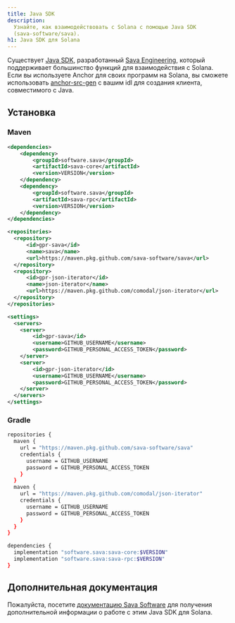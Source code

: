 ```yaml
---
title: Java SDK
description:
  Узнайте, как взаимодействовать с Solana с помощью Java SDK
  (sava-software/sava).
h1: Java SDK для Solana
---
```


Существует [Java SDK](https://sava.software/welcome), разработанный
[Sava Engineering](https://sava.engineering/), который поддерживает большинство
функций для взаимодействия с Solana. Если вы используете Anchor для своих
программ на Solana, вы сможете использовать
[anchor-src-gen](https://sava.software/utilities/anchor-src-gen) с вашим idl для
создания клиента, совместимого с Java.

## Установка

### Maven

```xml title="pom.xml"
<dependencies>
    <dependency>
        <groupId>software.sava</groupId>
        <artifactId>sava-core</artifactId>
        <version>VERSION</version>
    </dependency>
    <dependency>
        <groupId>software.sava</groupId>
        <artifactId>sava-rpc</artifactId>
        <version>VERSION</version>
    </dependency>
</dependencies>

<repositories>
  <repository>
      <id>gpr-sava</id>
      <name>sava</name>
      <url>https://maven.pkg.github.com/sava-software/sava</url>
  </repository>
  <repository>
      <id>gpr-json-iterator</id>
      <name>json-iterator</name>
      <url>https://maven.pkg.github.com/comodal/json-iterator</url>
  </repository>
</repositories>
```

```xml title="settings.xml"
<settings>
  <servers>
    <server>
        <id>gpr-sava</id>
        <username>GITHUB_USERNAME</username>
        <password>GITHUB_PERSONAL_ACCESS_TOKEN</password>
    </server>
    <server>
        <id>gpr-json-iterator</id>
        <username>GITHUB_USERNAME</username>
        <password>GITHUB_PERSONAL_ACCESS_TOKEN</password>
    </server>
  </servers>
</settings>
```

### Gradle

```bash title="build.gradle"
repositories {
  maven {
    url = "https://maven.pkg.github.com/sava-software/sava"
    credentials {
      username = GITHUB_USERNAME
      password = GITHUB_PERSONAL_ACCESS_TOKEN
    }
  }
  maven {
    url = "https://maven.pkg.github.com/comodal/json-iterator"
    credentials {
      username = GITHUB_USERNAME
      password = GITHUB_PERSONAL_ACCESS_TOKEN
    }
  }
}

dependencies {
  implementation "software.sava:sava-core:$VERSION"
  implementation "software.sava:sava-rpc:$VERSION"
}
```

## Дополнительная документация

Пожалуйста, посетите [документацию Sava Software](https://sava.software/welcome)
для получения дополнительной информации о работе с этим Java SDK для Solana.
